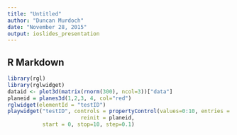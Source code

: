 ```yaml
---
title: "Untitled"
author: "Duncan Murdoch"
date: "November 28, 2015"
output: ioslides_presentation
---
```


## R Markdown

```r
library(rgl)
library(rglwidget)
dataid <- plot3d(matrix(rnorm(300), ncol=3))["data"]
planeid = planes3d(1,2,3, 4, col="red")
rglwidget(elementId = "testID")
playwidget("testID", controls = propertyControl(values=0:10, entries = 0, properties = "normals", objids = planeid),
                       reinit = planeid,
           start = 0, stop=10, step=0.1)
```
